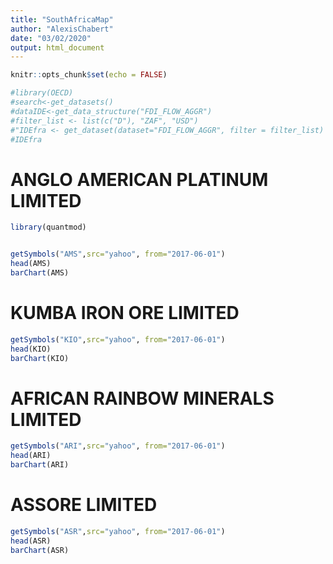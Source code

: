 ```yaml
---
title: "SouthAfricaMap"
author: "AlexisChabert"
date: "03/02/2020"
output: html_document
---
```


```r
knitr::opts_chunk$set(echo = FALSE)
```

```r
#library(OECD)
#search<-get_datasets()
#dataIDE<-get_data_structure("FDI_FLOW_AGGR")
#filter_list <- list(c("D"), "ZAF", "USD")
#"IDEfra <- get_dataset(dataset="FDI_FLOW_AGGR", filter = filter_list)
#IDEfra

```

#	ANGLO AMERICAN PLATINUM LIMITED
```r
library(quantmod)


getSymbols("AMS",src="yahoo", from="2017-06-01") 
head(AMS)
barChart(AMS)
```

#	KUMBA IRON ORE LIMITED
```r

getSymbols("KIO",src="yahoo", from="2017-06-01") 
head(KIO)
barChart(KIO)
```

#	AFRICAN RAINBOW MINERALS LIMITED
```r

getSymbols("ARI",src="yahoo", from="2017-06-01") 
head(ARI)
barChart(ARI)
```

# ASSORE LIMITED
```r

getSymbols("ASR",src="yahoo", from="2017-06-01") 
head(ASR)
barChart(ASR)

```


